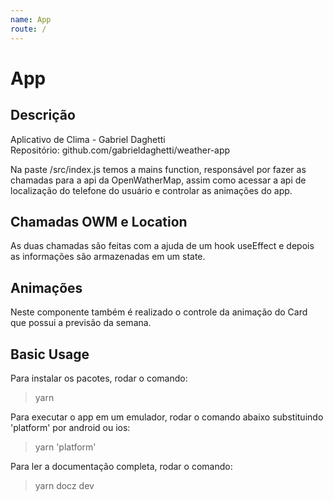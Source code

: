 ```yaml
---
name: App
route: /
---
```


# App

## Descrição
Aplicativo de Clima - Gabriel Daghetti <br/>
Repositório: github.com/gabrieldaghetti/weather-app<br/>

Na paste /src/index.js temos a mains function, responsável por fazer as chamadas para a api da OpenWatherMap, assim como acessar a api de localização do telefone do usuário e controlar as animações do app.

## Chamadas OWM e Location
As duas chamadas são feitas com a ajuda de um hook useEffect e depois as informações são armazenadas em um state.

## Animações
Neste componente também é realizado o controle da animação do Card que possui a previsão da semana.

##  Basic Usage
Para instalar os pacotes, rodar o comando:
> yarn

Para executar o app em um emulador, rodar o comando abaixo substituindo 'platform' por android ou ios:
> yarn 'platform'

Para ler a documentação completa, rodar o comando:
> yarn docz dev
